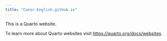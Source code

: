 ```yaml
---
title: "Conor-English.github.io"
---
```


This is a Quarto website.

To learn more about Quarto websites visit <https://quarto.org/docs/websites>.
